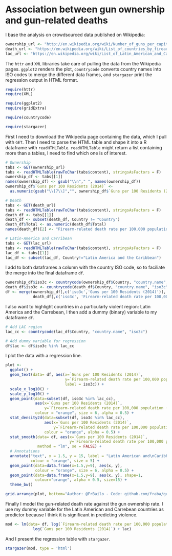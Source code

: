 # Association between gun ownership and gun-related deaths

I base the analysis on crowdsourced data published on Wikipedia:

```r
ownership_url <- "http://en.wikipedia.org/wiki/Number_of_guns_per_capita_by_country"
death_url <- "https://en.wikipedia.org/wiki/List_of_countries_by_firearm-related_death_rate"
lac_url <- "https://en.wikipedia.org/wiki/List_of_Latin_American_and_Caribbean_countries_by_GDP_(PPP)"
```

The `httr` and `XML` libraries take care of pulling the data from the Wikipedia pages. `ggplot2` renders the plot, `countrycode` converts country names into ISO codes to merge the different data frames, and `stargazer` print the regression output in HTML format.

```r
require(httr)
require(XML)

require(ggplot2)
require(gridExtra)

require(countrycode)

require(stargazer)
```

First I need to download the Wikipedia page containing the data, which I pull with `GET`. Then I need to parse the HTML table and shape it into a R dataframe with `readHTMLTable`. `readHTMLTable` might return a list containing more than a tables, I need to find which one is of interest. 

```r
# Ownership
tabs <- GET(ownership_url)
tabs <- readHTMLTable(rawToChar(tabs$content), stringsAsFactors = F)
ownership_df <- tabs[[1]]
names(ownership_df) <- gsub("\\n"," ", names(ownership_df))
ownership_df$`Guns per 100 Residents (2014)` <- 
  as.numeric(gsub("\\[7\\]","", ownership_df$`Guns per 100 Residents (2014)`))

# Death
tabs <- GET(death_url)
tabs <- readHTMLTable(rawToChar(tabs$content), stringsAsFactors = F)
death_df <- tabs[[1]]
death_df <- subset(death_df, Country != "Country")
death_df$Total <- as.numeric(death_df$Total)
names(death_df)[2] <- "Firearm-related death rate per 100,000 population (different years)"

# Latin-America and Carribean
tabs <- GET(lac_url)
tabs <- readHTMLTable(rawToChar(tabs$content), stringsAsFactors = F)
lac_df <- tabs[[1]]
lac_df <- subset(lac_df, Country!="Latin America and the Caribbean")

```

I add to both dataframes a column with the country ISO code, so to faciliate the merge into the final dataframe `df`.

```r
ownership_df$iso3c <- countrycode(ownership_df$Country, "country.name", "iso3c")
death_df$iso3c <- countrycode(death_df$Country, "country.name", "iso3c")
df <- merge(ownership_df[,c('iso3c','Guns per 100 Residents (2014)')], 
            death_df[,c('iso3c', 'Firearm-related death rate per 100,000 population (different years)')], by = "iso3c")
```

I also want to highlight countries in a particularly violent region: Latin America and the Carrebean, I then add a dummy (binary) variable to my dataframe `df`. 

```r
# Add LAC region
lac_cc <- countrycode(lac_df$Country, "country.name", "iso3c")

# Add dummy variable for regression
df$lac <- df$iso3c %in% lac_cc
```

I plot the data with a regression line.

```r
plot <- 
  ggplot() +
  geom_text(data= df, aes(x=`Guns per 100 Residents (2014)`, 
                          y=`Firearm-related death rate per 100,000 population (different years)`,
                          label = iso3c)) +
  scale_x_log10() +
  scale_y_log10() +
  geom_point(data=subset(df, iso3c %in% lac_cc), 
             aes(x=`Guns per 100 Residents (2014)`, 
                 y=`Firearm-related death rate per 100,000 population (different years)`),
             colour = "orange", size = 6, alpha = 0.5) +
  stat_density2d(data=subset(df, iso3c %in% lac_cc), 
                 aes(x=`Guns per 100 Residents (2014)`, 
                     y=`Firearm-related death rate per 100,000 population (different years)`),
                 colour = "orange", alpha = 0.5) + 
  stat_smooth(data= df, aes(x=`Guns per 100 Residents (2014)`, 
                            y=`Firearm-related death rate per 100,000 population (different years)`),
              method = "lm", se = FALSE) +
  # Annotations
  annotate("text", x = 1.5, y = 15, label = "Latin American and\nCaribbean countries", 
           colour = "orange", size = 5) +
  geom_point(data=data.frame(x=1.5,y=9), aes(x, y),
             colour = "orange", size = 6, alpha = 0.5) +
  geom_point(data=data.frame(x=1.5,y=9), aes(x, y), shape=1, 
             colour="orange", alpha = 0.5, size=15) +
  theme_bw()

grid.arrange(plot, bottom="Author: @FrBailo - Code: github.com/fraba/guns_wikipedia_data - Source: Wikipedia")
```

Finally I model the gun-related death rate against the gun ownership rate. I use my dummy variable for the Latin American and Carrebean countries as predictor because I think it is significant in predicting violence.

```r
mod <- lm(data= df, log(`Firearm-related death rate per 100,000 population (different years)`) ~ 
            log(`Guns per 100 Residents (2014)`) + lac)
```


And I present the regression table with `stargazer`.

```r
stargazer(mod, type = 'html')
```






